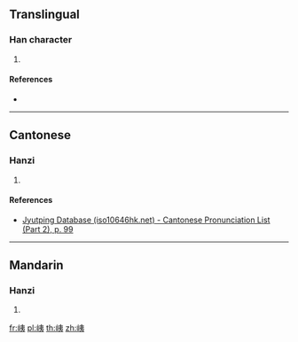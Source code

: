{{character info/new}}
==Translingual==

===Han character===
{{Han char|rn=46|rad=山|as=06|sn=9|four=25732|canj=UKN|ids=⿰山夷}}

# {{defn|Han|sort=山06}}

====References====
* {{Han ref|kx=0310.280|dkj=08040|dj=0610.200|hdz=10770.050|uh=5CD3|ud=23763|bh=CEA7|bd=52903}}

----

==Cantonese==

===Hanzi===
{{yue-hanzi|jyut=[[ji4]]|y=yi4}}

# {{defn|lang=yue|sort=山06}}

====References====
* [http://www.iso10646hk.net/jp/document/download.jsp Jyutping Database (iso10646hk.net) - Cantonese Pronunciation List (Part 2), p. 99]

----

==Mandarin==

===Hanzi===
{{cmn-hanzi|pin=[[yí]] ([[yi2]]), [[huán]] ([[huan2]])|wg=i<sup>2</sup>, huan<sup>2</sup>}}

# {{defn|lang=cmn|sort=山06}}

[[fr:峓]]
[[pl:峓]]
[[th:峓]]
[[zh:峓]]